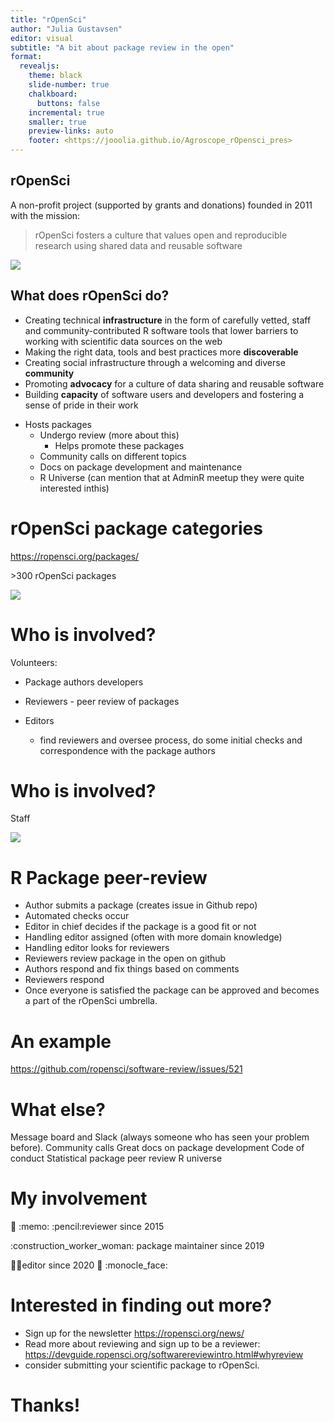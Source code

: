 ```yaml
---
title: "rOpenSci"
author: "Julia Gustavsen"
editor: visual
subtitle: "A bit about package review in the open"
format:
  revealjs: 
    theme: black
    slide-number: true
    chalkboard: 
      buttons: false
    incremental: true 
    smaller: true
    preview-links: auto
    footer: <https://jooolia.github.io/Agroscope_rOpensci_pres>
---
```


## rOpenSci 

A non-profit project (supported by grants and donations) founded in 2011 with the mission:

> rOpenSci fosters a culture that values open and reproducible research using shared data and reusable software

![](images/icon_lettering_color.png){fig-align="center"}

## What does rOpenSci do? {.smaller}

-   Creating technical **infrastructure** in the form of carefully vetted, staff and community-contributed R software tools that lower barriers to working with scientific data sources on the web
-   Making the right data, tools and best practices more **discoverable**
-   Creating social infrastructure through a welcoming and diverse **community**
-   Promoting **advocacy** for a culture of data sharing and reusable software
-   Building **capacity** of software users and developers and fostering a sense of pride in their work

::: notes
-   Hosts packages
    -   Undergo review (more about this)
        -   Helps promote these packages
    -   Community calls on different topics
    -   Docs on package development and maintenance
    -   R Universe (can mention that at AdminR meetup they were quite interested inthis)
:::

# rOpenSci package categories

<https://ropensci.org/packages/>

\>300 rOpenSci packages

![](images/ropensci_package_categories.png){fig-align="center"}

# Who is involved?

Volunteers:

-   Package authors developers

-   Reviewers - peer review of packages

-   Editors

    -   find reviewers and oversee process, do some initial checks and correspondence with the package authors


# Who is involved?

Staff

![](images/ropensci_staff.png)

# R Package peer-review {.smaller}

-   Author submits a package (creates issue in Github repo)
-   Automated checks occur 
-   Editor in chief decides if the package is a good fit or not 
-   Handling editor assigned (often with more domain knowledge)
-   Handling editor looks for reviewers
-   Reviewers review package in the open on github
-   Authors respond and fix things based on comments
-   Reviewers respond
-   Once everyone is satisfied the package can be approved and becomes a part of the rOpenSci umbrella.

# An example

<https://github.com/ropensci/software-review/issues/521>

# What else?

Message board and  Slack (always someone who has seen your problem before). 
Community calls
Great docs on package development
Code of conduct
Statistical package peer review
R universe

# My involvement

📝	:memo:
:pencil:reviewer since 2015

:construction_worker_woman: package maintainer since 2019

👷‍♀️editor since 2020
🧐	:monocle_face:

# Interested in finding out more?

-   Sign up for the newsletter <https://ropensci.org/news/>
-   Read more about reviewing and sign up to be a reviewer: <https://devguide.ropensci.org/softwarereviewintro.html#whyreview>
-   consider submitting your scientific package to rOpenSci.


# Thanks!